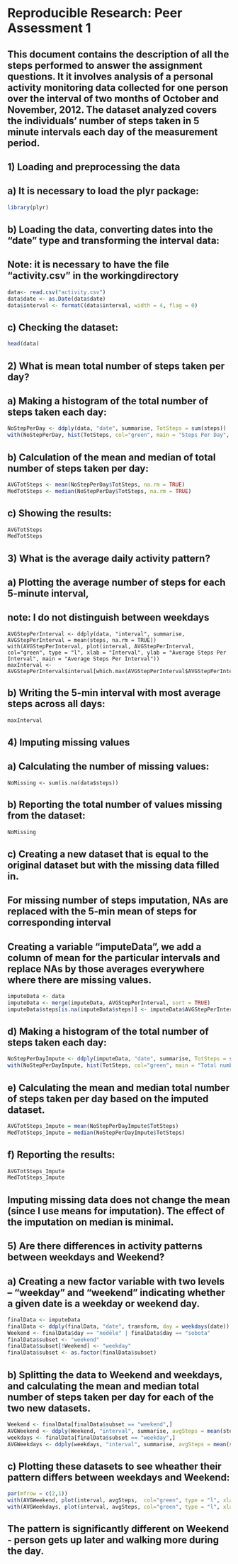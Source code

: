 # Reproducible Research: Peer Assessment 1

## This document contains the description of all the steps performed to answer the assignment questions. It it involves analysis of a personal activity monitoring data collected for one person over the interval of two months of October and November, 2012. The dataset analyzed covers the individuals' number of steps taken in 5 minute intervals each day of the measurement period.

## 1) Loading and preprocessing the data

## a) It is necessary to load the plyr package:
```r
library(plyr)
```

## b) Loading the data, converting dates into the "date" type and transforming the interval data:
##    Note: it is necessary to have the file "activity.csv" in the workingdirectory
```r
data<- read.csv("activity.csv")
data$date <- as.Date(data$date)
data$interval <- formatC(data$interval, width = 4, flag = 0)
```

## c) Checking the dataset:
```r
head(data)
```

## 2) What is mean total number of steps taken per day?
## a) Making a histogram of the total number of steps taken each day:
```r
NoStepPerDay <- ddply(data, "date", summarise, TotSteps = sum(steps))
with(NoStepPerDay, hist(TotSteps, col="green", main = "Steps Per Day", xlab = "Total number of steps for each day"))
```

## b) Calculation of the mean and median of total number of steps taken per day:
```r
AVGTotSteps <- mean(NoStepPerDay$TotSteps, na.rm = TRUE)
MedTotSteps <- median(NoStepPerDay$TotSteps, na.rm = TRUE)
```

## c) Showing the results:
```r
AVGTotSteps 
MedTotSteps
```

## 3) What is the average daily activity pattern?
## a) Plotting the average number of steps for each 5-minute interval,
##    note: I do not distinguish between weekdays
```
AVGStepPerInterval <- ddply(data, "interval", summarise, AVGStepPerInterval = mean(steps, na.rm = TRUE))
with(AVGStepPerInterval, plot(interval, AVGStepPerInterval, col="green", type = "l", xlab = "Interval", ylab = "Average Steps Per Interval", main = "Average Steps Per Interval"))
maxInterval <- AVGStepPerInterval$interval[which.max(AVGStepPerInterval$AVGStepPerInterval)]
```

## b) Writing the 5-min interval with most average steps across all days:
```r
maxInterval
```

## 4) Imputing missing values
## a) Calculating the number of missing values:
```
NoMissing <- sum(is.na(data$steps))
```

## b) Reporting the total number of values missing from the dataset:
```r
NoMissing
```
## c) Creating a new dataset that is equal to the original dataset but with the missing data filled in.
##    For missing number of steps imputation, NAs are replaced with the 5-min mean of steps for corresponding interval
##    Creating a variable "imputeData", we add a column of mean for the particular intervals and replace NAs by those averages everywhere where there are missing values.
```r
imputeData <- data
imputeData <- merge(imputeData, AVGStepPerInterval, sort = TRUE)
imputeData$steps[is.na(imputeData$steps)] <- imputeData$AVGStepPerInterval[is.na(imputeData$steps)]
```

## d) Making a histogram of the total number of steps taken each day:
```r
NoStepPerDayImpute <- ddply(imputeData, "date", summarise, TotSteps = sum(steps))
with(NoStepPerDayImpute, hist(TotSteps, col="green", main = "Total number of steps taken each day (with imputed missing values)", xlab = "Total number of steps taken each day"))
```

## e) Calculating the mean and median total number of steps taken per day based on the imputed dataset.
```r
AVGTotSteps_Impute = mean(NoStepPerDayImpute$TotSteps)
MedTotSteps_Impute = median(NoStepPerDayImpute$TotSteps)
```

## f) Reporting the results:
```r
AVGTotSteps_Impute
MedTotSteps_Impute
```

## Imputing missing data does not change the mean (since I use means for imputation). The effect of the imputation on median is minimal.

## 5) Are there differences in activity patterns between weekdays and Weekend?
## a) Creating a new factor variable with two levels -- "weekday" and "weekend" indicating whether a given date is a weekday or weekend day.
```r
finalData <- imputeData
finalData <- ddply(finalData, "date", transform, day = weekdays(date))
Weekend <- finalData$day == "neděle" | finalData$day == "sobota"
finalData$subset <- "weekend"
finalData$subset[!Weekend] <- "weekday"
finalData$subset <- as.factor(finalData$subset)
```

## b) Splitting the data to Weekend and weekdays, and calculating the mean and median total number of steps taken per day for each of the two new datasets.
```r
Weekend <- finalData[finalData$subset == "weekend",]
AVGWeekend <- ddply(Weekend, "interval", summarise, avgSteps = mean(steps))
weekdays <- finalData[finalData$subset == "weekday",]
AVGWeekdays <- ddply(weekdays, "interval", summarise, avgSteps = mean(steps))
```

## c) Plotting these datasets to see wheather their pattern differs between weekdays and Weekend:
```r
par(mfrow = c(2,1))
with(AVGWeekend, plot(interval, avgSteps,  col="green", type = "l", xlab = "Interval", ylab = "Average Steps", main = "Average Steps on Weekend"))
with(AVGWeekdays, plot(interval, avgSteps, col="green", type = "l", xlab = "Interval", ylab = "Average Steps", main = "Average Steps on Weekdays"))
```

## The pattern is significantly different on Weekend - person gets up later and walking more during the day.

